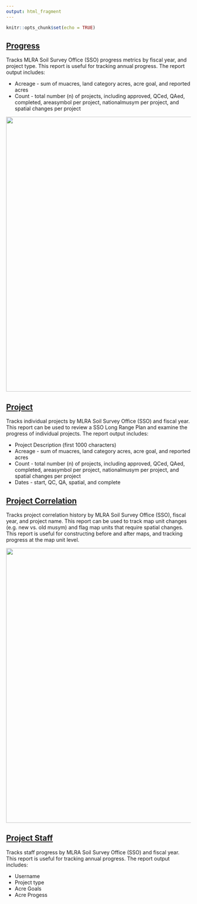 ---
output: html_fragment
---

```{r setup, include=FALSE}
knitr::opts_chunk$set(echo = TRUE)
```


## [Progress](https://nasis.sc.egov.usda.gov/NasisReportsWebSite/limsreport.aspx?report_name=get_progress_from_LIMS)

Tracks MLRA Soil Survey Office (SSO) progress metrics by fiscal year, and project type. This report is useful for tracking annual progress. The report output includes:

* Acreage - sum of muacres, land category acres, acre goal, and reported acres
* Count - total number (n) of projects, including approved, QCed, QAed, completed, areasymbol per project, nationalmusym per project, and spatial changes per project

![](figures/progress_chart.png){width=750px}


## [Project](https://nasis.sc.egov.usda.gov/NasisReportsWebSite/limsreport.aspx?report_name=get_project_from_LIMS)

Tracks individual projects by MLRA Soil Survey Office (SSO) and fiscal year. This report can be used to review a SSO Long Range Plan and examine the progress of individual projects. The report output includes:

* Project Description (first 1000 characters)
* Acreage - sum of muacres, land category acres, acre goal, and reported acres
* Count - total number (n) of projects, including approved, QCed, QAed, completed, areasymbol per project, nationalmusym per project, and spatial changes per project
* Dates - start, QC, QA, spatial, and complete


## [Project Correlation](https://nasis.sc.egov.usda.gov/NasisReportsWebSite/limsreport.aspx?report_name=get_project_correlation_from_LIMS)

Tracks project correlation history by MLRA Soil Survey Office (SSO), fiscal year, and project name. This report can be used to track map unit changes (e.g. new vs. old musym) and flag map units that require spatial changes. This report is useful for constructing before and after maps, and tracking progress at the map unit level.

![](figures/progress_map.png){width=750px}

## [Project Staff](https://nasis.sc.egov.usda.gov/NasisReportsWebSite/limsreport.aspx?report_name=get_projectstaff_from_LIMS)

Tracks staff progress by MLRA Soil Survey Office (SSO) and fiscal year. This report is useful for tracking annual progress. The report output includes:

* Username
* Project type
* Acre Goals
* Acre Progess
